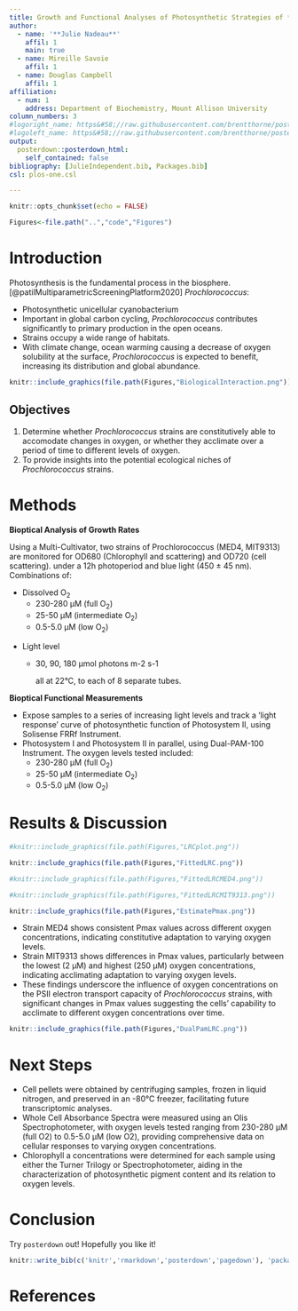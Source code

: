 ```yaml
---
title: Growth and Functional Analyses of Photosynthetic Strategies of *Prochlorococcus* Strains Under Varying Oxygen
author:
  - name: '**Julie Nadeau**'
    affil: 1
    main: true
  - name: Mireille Savoie
    affil: 1
  - name: Douglas Campbell
    affil: 1
affiliation: 
  - num: 1
    address: Department of Biochemistry, Mount Allison University
column_numbers: 3
#logoright_name: https&#58;//raw.githubusercontent.com/brentthorne/posterdown/master/images/betterhexlogo.png
#logoleft_name: https&#58;//raw.githubusercontent.com/brentthorne/posterdown/master/images/betterhexlogo.png
output: 
  posterdown::posterdown_html:
    self_contained: false
bibliography: [JulieIndependent.bib, Packages.bib]
csl: plos-one.csl

---
```


```r
knitr::opts_chunk$set(echo = FALSE)
```

``` r
Figures<-file.path("..","code","Figures")
```

# Introduction
Photosynthesis is the fundamental process in the biosphere. [@patilMultiparametricScreeningPlatform2020]
*Prochlorococcus*:
<p class="forceBreak"></p>
- Photosynthetic unicellular cyanobacterium 
- Important in global carbon cycling, *Prochlorococcus* contributes significantly to primary production in the open oceans. 
- Strains occupy a wide range of habitats.
- With climate change, ocean warming causing a decrease of oxygen solubility at the surface, *Prochlorococcus* is expected to benefit, increasing its distribution and global abundance.
```r
knitr::include_graphics(file.path(Figures,"BiologicalInteraction.png"))
```

## Objectives

1. Determine whether *Prochlorococcus* strains are constitutively able to accomodate changes in oxygen, or whether they acclimate over a period of time to different levels of oxygen.
2. To provide insights into the potential ecological niches of *Prochlorococcus* strains.

# Methods

**Bioptical Analysis of Growth Rates**
<p class="forceBreak"></p>
Using a Multi-Cultivator, two strains of Prochlorococcus (MED4, MIT9313) are monitored for OD680 (Chlorophyll and scattering) and OD720 (cell scattering).
under a 12h photoperiod and blue light (450 ± 45 nm). Combinations of:
<p class="forceBreak"></p>
- Dissolved O~2~
  - 230-280 µM (full O~2~)
  - 25-50 µM (intermediate O~2~)
  - 0.5-5.0 µM (low O~2~) 
<p class="forceBreak"></p>
- Light level 
<p class="forceBreak"></p>
  - 30, 90, 180 µmol photons m-2 s-1
<p class="forceBreak"></p>
all at 22°C, to each of 8 separate tubes.

**Bioptical Functional Measurements**
<p class="forceBreak"></p>
- Expose samples to a series of increasing light levels and track a 'light response' curve of photosynthetic function of Photosystem II, using Solisense FRRf  Instrument.
- Photosystem I and Photosystem II in parallel, using Dual-PAM-100 Instrument. The oxygen levels tested included:
  - 230-280 µM (full O~2~)
  - 25-50 µM (intermediate O~2~) 
  - 0.5-5.0 µM (low O~2~) 
  
# Results & Discussion

```r
#knitr::include_graphics(file.path(Figures,"LRCplot.png"))
```


```r
knitr::include_graphics(file.path(Figures,"FittedLRC.png"))
```

```r
#knitr::include_graphics(file.path(Figures,"FittedLRCMED4.png"))
```

```r
#knitr::include_graphics(file.path(Figures,"FittedLRCMIT9313.png"))
```

```r
knitr::include_graphics(file.path(Figures,"EstimatePmax.png"))
```
- Strain MED4 shows consistent Pmax values across different oxygen concentrations, indicating constitutive adaptation to varying oxygen levels.
- Strain MIT9313 shows differences in Pmax values, particularly between the lowest (2 µM) and highest (250 µM) oxygen concentrations, indicating acclimating adaptation to varying oxygen levels.
- These findings underscore the influence of oxygen concentrations on the PSII electron transport capacity of *Prochlorococcus* strains, with significant changes in Pmax values suggesting the cells' capability to acclimate to different oxygen concentrations over time.

```r
knitr::include_graphics(file.path(Figures,"DualPamLRC.png"))
```

# Next Steps

- Cell pellets were obtained by centrifuging samples, frozen in liquid nitrogen, and preserved in an -80°C freezer, facilitating future transcriptomic analyses.
- Whole Cell Absorbance Spectra were measured using an Olis Spectrophotometer, with oxygen levels tested ranging from 230-280 µM (full O2) to 0.5-5.0 µM (low O2), providing comprehensive data on cellular responses to varying oxygen concentrations.
- Chlorophyll a concentrations were determined for each sample using either the Turner Trilogy or Spectrophotometer, aiding in the characterization of photosynthetic pigment content and its relation to oxygen levels.

# Conclusion

Try `posterdown` out! Hopefully you like it!

```r
knitr::write_bib(c('knitr','rmarkdown','posterdown','pagedown'), 'packages.bib')
```

# References
